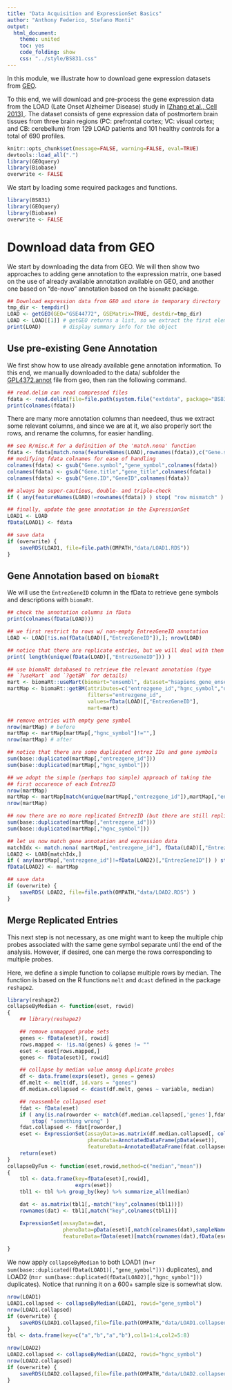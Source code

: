 ```yaml
---
title: "Data Acquisition and ExpressionSet Basics"
author: "Anthony Federico, Stefano Monti"
output:
  html_document:
    theme: united
    toc: yes
    code_folding: show
    css: "../style/BS831.css" 
---
```


In this module, we illustrate how to download gene expression datasets
from [GEO](http://www.ncbi.nlm.nih.gov/geo).

To this end, we will download and pre-process the gene expression data
from the LOAD (Late Onset Alzheimer Disease) study in <a
href="http://www.cell.com/fulltext/S0092-8674(13)00387-5"> [Zhang et
al., Cell 2013] </a>. The dataset consists of gene expression data of
postmortem brain tissues from three brain regions (PC: prefrontal
cortex; VC: visual cortex; and CB: cerebellum) from 129 LOAD patients
and 101 healthy controls for a total of 690 profiles.

```r
knitr::opts_chunk$set(message=FALSE, warning=FALSE, eval=TRUE)
devtools::load_all(".")
library(GEOquery)
library(Biobase)
overwrite <- FALSE
```

We start by loading some required packages and functions.

```r
library(BS831)
library(GEOquery)
library(Biobase)
overwrite <- FALSE
```


# Download data from GEO

We start by downloading the data from GEO. We will then show two
approaches to adding gene annotation to the expression matrix, one
based on the use of already available annotation available on GEO, and
another one based on "de-novo" annotation based on the `biomaRt`
package.

```r
## Download expression data from GEO and store in temporary directory
tmp_dir <- tempdir()
LOAD <- getGEO(GEO="GSE44772", GSEMatrix=TRUE, destdir=tmp_dir)
LOAD <- LOAD[[1]] # getGEO returns a list, so we extract the first element
print(LOAD)       # display summary info for the object
```

## Use pre-existing Gene Annotation

We first show how to use already available gene annotation
information. To this end, we manually downloaded to the data/ subfolder the
[GPL4372.annot](https://www.ncbi.nlm.nih.gov/geo/query/acc.cgi?acc=GPL4372)
file from geo, then ran the following command.

```r
## read.delim can read compressed files
fdata <- read.delim(file=file.path(system.file("extdata", package="BS831"), "GPL4372.annot"), skip=27,row.names=1)
print(colnames(fdata))
```

There are many more annotation columns than needeed, thus we extract
some relevant columns, and since we are at it, we also properly sort
the rows, and rename the columns, for easier handling.

```r
## see R/misc.R for a definition of the 'match.nona' function
fdata <- fdata[match.nona(featureNames(LOAD),rownames(fdata)),c("Gene.symbol","Gene.title","Gene.ID")]
## modifying fdata colnames for ease of handling
colnames(fdata) <- gsub("Gene.symbol","gene_symbol",colnames(fdata))
colnames(fdata) <- gsub("Gene.title","gene_title",colnames(fdata))
colnames(fdata) <- gsub("Gene.ID","GeneID",colnames(fdata)) 

## always be super-cautious, double- and triple-check
if ( any(featureNames(LOAD)!=rownames(fdata)) ) stop( "row mismatch" )

## finally, update the gene annotation in the ExpressionSet
LOAD1 <- LOAD
fData(LOAD1) <- fdata

## save data
if (overwrite) {
    saveRDS(LOAD1, file=file.path(OMPATH,"data/LOAD1.RDS"))
}
```

## Gene Annotation based on `biomaRt`

We will use the `EntrezGeneID` column in the fData to
retrieve gene symbols and descriptions with `biomaRt`.

```r
## check the annotation columns in fData
print(colnames(fData(LOAD)))

## we first restrict to rows w/ non-empty EntrezGeneID annotation
LOAD <- LOAD[!is.na(fData(LOAD)[,"EntrezGeneID"]),]; nrow(LOAD)

## notice that there are replicate entries, but we will deal with them later
print( length(unique(fData(LOAD)[,"EntrezGeneID"])) )

## use biomaRt databased to retrieve the relevant annotation (type
## `?useMart` and `?getBM` for details)
mart <- biomaRt::useMart(biomart="ensembl", dataset="hsapiens_gene_ensembl")
martMap <- biomaRt::getBM(attributes=c("entrezgene_id","hgnc_symbol","description"),
                          filters="entrezgene_id",
                          values=fData(LOAD)[,"EntrezGeneID"],
                          mart=mart)

## remove entries with empty gene symbol
nrow(martMap) # before
martMap <- martMap[martMap[,"hgnc_symbol"]!="",]
nrow(martMap) # after

## notice that there are some duplicated entrez IDs and gene symbols
sum(base::duplicated(martMap[,"entrezgene_id"]))     
sum(base::duplicated(martMap[,"hgnc_symbol"]))

## we adopt the simple (perhaps too simple) approach of taking the
## first occurence of each EntrezID
nrow(martMap)
martMap <- martMap[match(unique(martMap[,"entrezgene_id"]),martMap[,"entrezgene_id"]),]
nrow(martMap)

## now there are no more replicated EntrezID (but there are still replicate gene symbols)
sum(base::duplicated(martMap[,"entrezgene_id"]))     
sum(base::duplicated(martMap[,"hgnc_symbol"]))

## let us now match gene annotation and expression data
matchIdx <- match.nona( martMap[,"entrezgene_id"], fData(LOAD)[,"EntrezGeneID"] )
LOAD2 <- LOAD[matchIdx,]
if ( any(martMap[,"entrezgene_id"]!=fData(LOAD2)[,"EntrezGeneID"]) ) stop( "row mismatch" )
fData(LOAD2) <- martMap

## save data
if (overwrite) {
    saveRDS( LOAD2, file=file.path(OMPATH,"data/LOAD2.RDS") )
}
```

## Merge Replicated Entries

This next step is not necessary, as one might want to keep the
multiple chip probes associated with the same gene symbol separate until
the end of the analysis. However, if desired, one can merge the rows
corresponding to multiple probes.

Here, we define a simple function to collapse multiple rows by
median. The function is based on the R functions `melt` and `dcast`
defined in the package `reshape2`.

```r
library(reshape2)
collapseByMedian <- function(eset, rowid)
{
    ## library(reshape2)

    ## remove unmapped probe sets
    genes <- fData(eset)[, rowid]
    rows.mapped <- !is.na(genes) & genes != ""
    eset <- eset[rows.mapped,]
    genes <- fData(eset)[, rowid]

    ## collapse by median value among duplicate probes
    df <- data.frame(exprs(eset), genes = genes)
    df.melt <- melt(df, id.vars = "genes")
    df.median.collapsed <- dcast(df.melt, genes ~ variable, median)

    ## reassemble collapsed eset
    fdat <- fData(eset)
    if ( any(is.na(roworder <- match(df.median.collapsed[,'genes'],fdat[,rowid]))) )
        stop( "something wrong" )
    fdat.collapsed <- fdat[roworder,]
    eset <- ExpressionSet(assayData=as.matrix(df.median.collapsed[, colnames(eset)]),
                          phenoData=AnnotatedDataFrame(pData(eset)),
                          featureData=AnnotatedDataFrame(fdat.collapsed))
    return(eset)
}
collapseByFun <- function(eset,rowid,method=c("median","mean"))
{
    tbl <- data.frame(key=fData(eset)[,rowid],
                      exprs(eset))
    tbl1 <- tbl %>% group_by(key) %>% summarize_all(median)

    dat <- as.matrix(tbl1[,-match("key",colnames(tbl1))])
    rownames(dat) <- tbl1[,match("key",colnames(tbl1))]

    ExpressionSet(assayData=dat,
                  phenoData=pData(eset)[,match(colnames(dat),sampleNames(eset))],
                  featureData=fData(eset)[match(rownames(dat),fData(eset)[,rowid]),])
    
}
```

We now apply `collapseByMedian` to both
LOAD1 (n=`r sum(base::duplicated(fData(LOAD1)[,"gene_symbol"]))` duplicates), and 
LOAD2 (n=`r sum(base::duplicated(fData(LOAD2)[,"hgnc_symbol"]))` duplicates).
Notice that running it on a 600+ sample size is somewhat slow.

```r
nrow(LOAD1)
LOAD1.collapsed <- collapseByMedian(LOAD1, rowid="gene_symbol")
nrow(LOAD1.collapsed)
if (overwrite) {
    saveRDS(LOAD1.collapsed,file=file.path(OMPATH,"data/LOAD1.collapsed.RDS"))
}
tbl <- data.frame(key=c("a","b","a","b"),col1=1:4,col2=5:8)

```

```r
nrow(LOAD2)
LOAD2.collapsed <- collapseByMedian(LOAD2, rowid="hgnc_symbol")
nrow(LOAD2.collapsed)
if (overwrite) {
    saveRDS(LOAD2.collapsed,file=file.path(OMPATH,"data/LOAD2.collapsed.RDS"))
}
```
